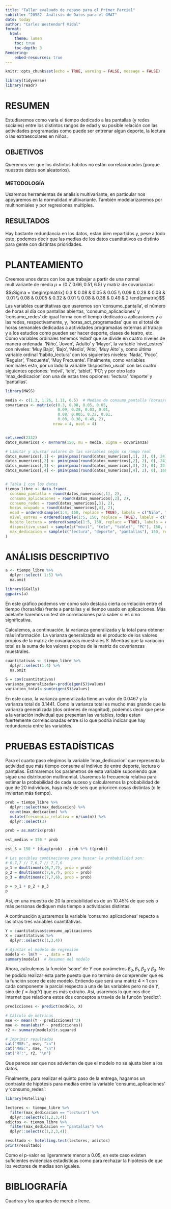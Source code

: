 ```yaml
---
title: "Taller evaluado de repaso para el Primer Parcial"
subtitle: "20582- Análisis de Datos para el GMAT"
date: today
author: "Carles Westendorf Vidal"
format:
  html:
    theme: lumen
    toc: true
    toc-depth: 3
Rendering:
    embed-resources: true
---
```

```r
knitr::opts_chunk$set(echo = TRUE, warning = FALSE, message = FALSE)
```

```r
library(tidyverse)
library(readr)
```


# RESUMEN
Estudiaremos como varía el tiempo dedicado a las pantallas (y redes sociales) entre los distintos rangos de edad y su posible relación con las actividades programadas como puede ser entrenar algun deporte, la lectura o las extraescolares en niños.


## OBJETIVOS
Queremos ver que los distintos habitos no están correlacionados (porque nuestros datos son aleatorios).

### METODOLOGÍA
Usaremos herramientas de analisis multivariante, en particular nos apoyaremos en la normalidad multivariante. También modelarizaremos por multinomiales y por regresiones multiples.


## RESULTADOS
Hay bastante redundancia en los datos, estan bien repartidos y, pese a todo esto, podemos decir que las medias de los datos cuantitativos es distinto para gente con distintas prioridades.



# PLANTEAMIENTO
Creemos unos datos con los que trabajar a partir de una normal multivariante de media $\mu=(0.7,0.66,0.51,6.5)$ y matriz de covarianzas:
$$\Sigma = 
\begin{pmatrix}
0.3 & 0.08 & 0.05 & 0.05 \\
0.09 & 0.28 & 0.03 & 0.01 \\
0.08 & 0.005 &  0.32 & 0.01 \\
0.08 & 0.38 & 0.49 & 2
\end{pmatrix}$$
Las variables cuantitativas que usaremos son 'consumo_pantalla', el número de horas al día con pantallas abiertas, 'consumo_aplicaciones' y 'consumo_redes' de igual forma con el tiempo dedicado a aplicaciones y a las redes, respectivamente, y, 'horas_act_programadas' que es el total de horas semanales dedicadas a actividades programadas externas al trabajo y a los estudios como pueden ser hacer deporte, clases de teatro, etc.
Como variables ordinales tenemos 'edad' que se divide en cuatro niveles de manera ordenada: 'Niño', 'Joven', 'Adulto' y 'Mayor', la variable 'nivel_estres' con niveles: 'Muy Bajo', 'Bajo', 'Medio', 'Alto', 'Muy Alto' y, como última variable ordinal 'habito_lectura' con los siguientes niveles: 'Nada', 'Poco', 'Regular', 'Frecuente', 'Muy Frecuente'.
Finalmente, como variables nominales estn, por un lado la variable 'dispositivo_usual' con las cuatro siguientes opciones: 'móvil', 'tele', 'tablet', 'PC'; y por otro lado 'max_dedicacion' con una de estas tres opciones: 'lectura', 'deporte' y 'pantallas'. 


```r
library(MASS)

media <- c(1.3, 1.26, 1.11, 6.5)  # Medias de consumo_pantalla (horas/dia), consumo_aplicaciones (horas/dia), consumo_redes (horas dia), horas_act_programadas (horas/semana)
covarianza <- matrix(c(0.3, 0.08, 0.05, 0.05,
                       0.09, 0.28, 0.03, 0.01,
                       0.08, 0.005, 0.32, 0.01,
                       0.08, 0.38, 0.49, 2), 
                     nrow = 4, ncol = 4)


set.seed(2332)
datos_numericos <- mvrnorm(150, mu = media, Sigma = covarianza)

# Limitar y ajustar valores de las variables según su rango real
datos_numericos[,1] <- pmin(pmax(round(datos_numericos[,1], 2), 0), 24)
datos_numericos[,2] <- pmin(pmax(round(datos_numericos[,2], 2), 0), 24)
datos_numericos[,3] <- pmin(pmax(round(datos_numericos[,3], 2), 0), 24)
datos_numericos[,4] <- pmin(pmax(round(datos_numericos[,4], 2), 0), 168)


# Tabla 1 con los datos 
tiempo_libre <- data.frame(
  consumo_pantalla = round(datos_numericos[,1], 2),
  consumo_aplicaciones = round(datos_numericos[,2], 2),
  consumo_redes = round(datos_numericos[,3], 2),
  horas_ocupado = round(datos_numericos[,4], 2),
  edad = ordered(sample(1:4, 150, replace = TRUE), labels = c("Niño", "Joven", "Adulto", "Mayor")),
  nivel_estres = ordered(sample(1:5, 150, replace = TRUE), labels = c("Muy Bajo", "Bajo", "Medio", "Alto", "Muy Alto")),
  habito_lectura = ordered(sample(1:5, 150, replace = TRUE), labels = c("Nada", "Poco", "Regular", "Frecuente", "Muy Frecuente")),
  dispositivo_usual = sample(c("móvil", "tele", "tablet", "PC"), 150, replace = TRUE),
  max_dedicacion = sample(c("lectura", "deporte", "pantallas"), 150, replace = TRUE)
)


```




# ANÁLISIS DESCRIPTIVO

```r
a <- tiempo_libre %>%
  dplyr::select( 1:5) %>%
  na.omit

library(GGally)
ggpairs(a)


```
En este gráfico podemos ver como solo destaca cierta correlación entre el tiempo (horas/día) frente a pantallas y el tiempo usado en aplicaciones. Más adelante haremos un test de correlaciones para saber si es o no significativa.

Calculemos, a continuación, la varianza generalizada y la total para obtener más información. La varianza generalizada es el producto de los valores propios de la matriz de covarianzas muestrales $S$. Mientras que la variación total es la suma de los valores propios de la matriz de covarianzas muestrales.

```r
cuantitativas <- tiempo_libre %>%
  dplyr::select(1:4) %>%
  na.omit

S = cov(cuantitativas)
varianza_generalizada<-prod(eigen(S)$values)
variacion_total<-sum(eigen(S)$values)

```

En este caso, la varianza generalizada tiene un valor de $0.0467$ y la varianza total de $3.1441$. Como la varianza total es mucho más grande que la varianza generalizada (dos ordenes de magnitud), podemos decir que pese a la variación individual que presentan las variables, todas estan fuertemente correlacionadas entre sí lo que podría indicar que hay redundancia entre las variables.

# PRUEBAS ESTADÍSTICAS

Para el cuarto paso elegimos la variable 'max_dedicacion' que representa la actividad que más tiempo consume al indiviuo de entre deporte, lectura o pantallas. Estimaremos los parámetros de esta variable suponiendo que sigue una distribución multinomial. Usaremos la frecuencia relativa para estimar la probabilidad de cada suceso y calcularemos la probabilidad de que de 20 individuos, haya más de seis que prioricen cosas distintas (o le inviertan más tiempo).

```r
prob = tiempo_libre %>%
  dplyr::select(max_dedicacion) %>%
  count(max_dedicacion) %>%
  mutate(frecuencia_relativa = n/sum(n)) %>%
  dplyr::select(3)

prob = as.matrix(prob)

est_medias = 150 * prob

est_S = 150 * (diag(prob) - prob %*% t(prob))

# Las posibles combinaciones para buscar la probabilidad son:
# 6,7,7 // 7,6,7 // 7,7,6
p_1 = dmultinom(c(6,7,7), prob = prob)
p_2 = dmultinom(c(7,6,7), prob = prob)
p_3 = dmultinom(c(7,7,6), prob = prob)

p = p_1 + p_2 + p_3
p
```
Así, en una muestra de $20$ la probabilidad es de un $10.45$% de que seis o más personas dediquen más tiempo a actividades distintas.

A continuación ajustaremos la variable 'consumo_aplicaciones' repecto a las otras tres variables cuantitativas.


```r
Y = cuantitativas$consumo_aplicaciones
X = cuantitativas %>%
  dplyr::select(c(1,3,4))

# Ajustar el modelo de regresión
modelo <- lm(Y ~ ., data = X)
summary(modelo)  # Resumen del modelo
```



Ahora, calculemos la función 'score' de $Y$ con parámetros $\beta_0, \beta_1, \beta_2$ y $\beta_3$. No he podido realizar esta parte puesto que no termino de comprender que es la función score de este modelo. Entiendo que será una matriz $4 \times 1$ con cada componente la parcial respecto a una de las variables pero no de $Y$, sino de $f = log(Y)$ que es más extraño. 
Así, usaremos lo que nos dice internet que relaciona estos dos conceptos a través de la funcón 'predict':

```r
predicciones <- predict(modelo, X)

# Cálculo de métricas
mse <- mean((Y - predicciones)^2)
mae <- mean(abs(Y - predicciones))
r2 <- summary(modelo)$r.squared

# Imprimir resultados
cat("MSE:", mse, "\n")
cat("MAE:", mae, "\n")
cat("R²:", r2, "\n")

```
Que parece ser que nos advierten de que el modelo no se ajusta bien a los datos.

Finalmente, para realizar el quinto paso de la entrega, hagamos un contraste de hipótesis para medias entre la variable 'consumo_aplicaciones' y 'consumo_redes':

```r
library(Hotelling)

lectores <- tiempo_libre %>%
  filter(max_dedicacion == "lectura") %>%
  dplyr::select(c(1,2,3,4))
adictos <- tiempo_libre %>%
  filter(max_dedicacion == "pantallas") %>%
  dplyr::select(c(1,2,3,4))

resultado <- hotelling.test(lectores, adictos)
print(resultado)
```
Como el p-valor es ligeramnete menor a $0.05$, en este caso existen suficientes evidencias estadísticas como para rechazar la hipótesis de que los vectores de medias son iguales.



# BIBLIOGRAFÍA
Cuadras y los apuntes de mercè e Irene.


























